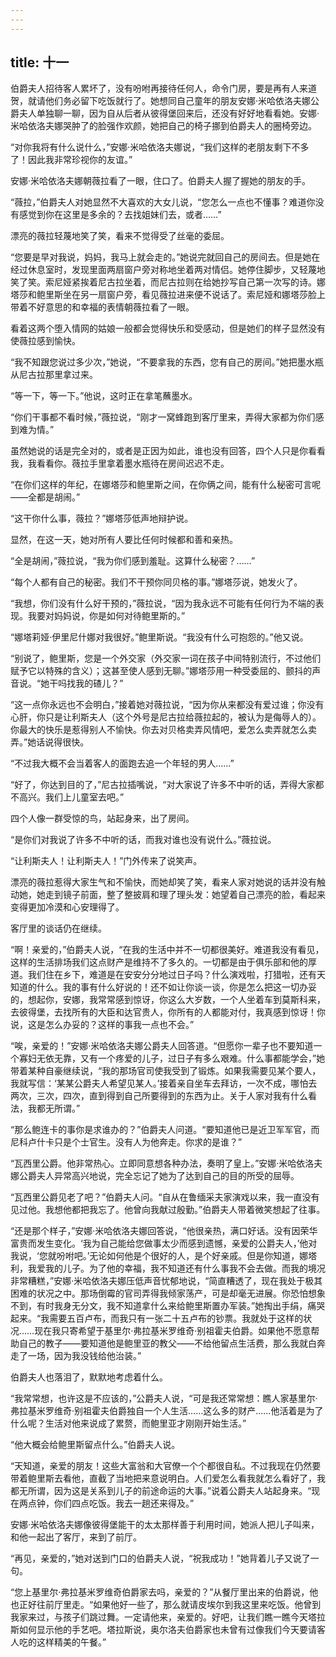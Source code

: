 ```yaml
---
---
---
```

title: 十一
---




伯爵夫人招待客人累坏了，没有吩咐再接待任何人，命令门房，要是再有人来道贺，就请他们务必留下吃饭就行了。她想同自己童年的朋友安娜·米哈依洛夫娜公爵夫人单独聊一聊，因为自从后者从彼得堡回来后，还没有好好地看看她。安娜·米哈依洛夫娜哭肿了的脸强作欢颜，她把自己的椅子挪到伯爵夫人的圈椅旁边。

“对你我将有什么说什么，”安娜·米哈依洛夫娜说，“我们这样的老朋友剩下不多了！因此我非常珍视你的友谊。”

安娜·米哈依洛夫娜朝薇拉看了一眼，住口了。伯爵夫人握了握她的朋友的手。

“薇拉，”伯爵夫人对她显然不大喜欢的大女儿说，“您怎么一点也不懂事？难道你没有感觉到你在这里是多余的？去找姐妹们去，或者……”

漂亮的薇拉轻蔑地笑了笑，看来不觉得受了丝毫的委屈。

“您要是早对我说，妈妈，我马上就会走的。”她说完就回自己的房间去。但是她在经过休息室时，发现里面两扇窗户旁对称地坐着两对情侣。她停住脚步，又轻蔑地笑了笑。索尼娅紧挨着尼古拉坐着，而尼古拉则在给她抄写自己第一次写的诗。娜塔莎和鲍里斯坐在另一扇窗户旁，看见薇拉进来便不说话了。索尼娅和娜塔莎脸上带着不好意思的和幸福的表情朝薇拉看了一眼。

看着这两个堕入情网的姑娘一般都会觉得快乐和受感动，但是她们的样子显然没有使薇拉感到愉快。

“我不知跟您说过多少次，”她说，“不要拿我的东西，您有自己的房间。”她把墨水瓶从尼古拉那里拿过来。

“等一下，等一下。”他说，这时正在拿笔蘸墨水。

“你们干事都不看时候，”薇拉说，“刚才一窝蜂跑到客厅里来，弄得大家都为你们感到难为情。”

虽然她说的话是完全对的，或者是正因为如此，谁也没有回答，四个人只是你看看我，我看看你。薇拉手里拿着墨水瓶待在房间迟迟不走。

“在你们这样的年纪，在娜塔莎和鲍里斯之间，在你俩之间，能有什么秘密可言呢——全都是胡闹。”

“这干你什么事，薇拉？”娜塔莎低声地辩护说。

显然，在这一天，她对所有人要比任何时候都和善和亲热。

“全是胡闹，”薇拉说，“我为你们感到羞耻。这算什么秘密？……”

“每个人都有自己的秘密。我们不干预你同贝格的事。”娜塔莎说，她发火了。

“我想，你们没有什么好干预的，”薇拉说，“因为我永远不可能有任何行为不端的表现。我要对妈妈说，你是如何对待鲍里斯的。”

“娜塔莉娅·伊里尼什娜对我很好。”鲍里斯说。“我没有什么可抱怨的。”他又说。

“别说了，鲍里斯，您是一个外交家（外交家一词在孩子中间特别流行，不过他们赋予它以特殊的含义）；这甚至使人感到无聊。”娜塔莎用一种受委屈的、颤抖的声音说。“她干吗找我的碴儿？”

“这一点你永远也不会明白，”接着她对薇拉说，“因为你从来都没有爱过谁；你没有心肝，你只是让利斯夫人（这个外号是尼古拉给薇拉起的，被认为是侮辱人的）。你最大的快乐是惹得别人不愉快。你去对贝格卖弄风情吧，爱怎么卖弄就怎么卖弄。”她话说得很快。

“不过我大概不会当着客人的面跑去追一个年轻的男人……”

“好了，你达到目的了，”尼古拉插嘴说，“对大家说了许多不中听的话，弄得大家都不高兴。我们上儿童室去吧。”

四个人像一群受惊的鸟，站起身来，出了房间。

“是你们对我说了许多不中听的话，而我对谁也没有说什么。”薇拉说。

“让利斯夫人！让利斯夫人！”门外传来了说笑声。

漂亮的薇拉惹得大家生气和不愉快，而她却笑了笑，看来人家对她说的话并没有触动她，她走到镜子前面，整了整披肩和理了理头发：她望着自己漂亮的脸，看起来变得更加冷漠和心安理得了。

客厅里的谈话仍在继续。

“啊！亲爱的，”伯爵夫人说，“在我的生活中并不一切都很美好。难道我没有看见，这样的生活排场我们这点财产是维持不了多久的。一切都是由于俱乐部和他的厚道。我们住在乡下，难道是在安安分分地过日子吗？什么演戏啦，打猎啦，还有天知道的什么。我的事有什么好说的！还不如让你谈一谈，你是怎么把这一切办妥的，想起你，安娜，我常常感到惊讶，你这么大岁数，一个人坐着车到莫斯科来，去彼得堡，去找所有的大臣和达官贵人，你所有的人都能对付，我真感到惊讶！你说，这是怎么办妥的？这样的事我一点也不会。”

“唉，亲爱的！”安娜·米哈依洛夫娜公爵夫人回答道。“但愿你一辈子也不要知道一个寡妇无依无靠，又有一个疼爱的儿子，过日子有多么艰难。什么事都能学会，”她带着某种自豪继续说，“我的那场官司使我受到了锻炼。如果我需要见某个要人，我就写信：‘某某公爵夫人希望见某人。’接着亲自坐车去拜访，一次不成，哪怕去两次，三次，四次，直到得到自己所要得到的东西为止。关于人家对我有什么看法，我都无所谓。”

“那么鲍连卡的事你是求谁办的？”伯爵夫人问道。“要知道他已是近卫军军官，而尼科卢什卡只是个士官生。没有人为他奔走。你求的是谁？”

“瓦西里公爵。他非常热心。立即同意想各种办法，奏明了皇上。”安娜·米哈依洛夫娜公爵夫人异常高兴地说，完全忘记了她为了达到自己的目的所受的屈辱。

“瓦西里公爵见老了吧？”伯爵夫人问。“自从在鲁缅采夫家演戏以来，我一直没有见过他。我想他都把我忘了。他曾向我献过殷勤。”伯爵夫人带着微笑想起了往事。

“还是那个样子，”安娜·米哈依洛夫娜回答说，“他很亲热，满口好话。没有因荣华富贵而发生变化。‘我为自己能给您做事太少而感到遗憾，亲爱的公爵夫人，’他对我说，‘您就吩咐吧。’无论如何他是个很好的人，是个好亲戚。但是你知道，娜塔利，我爱我的儿子。为了他的幸福，我不知道还有什么事我不会去做。而我的境况非常糟糕，”安娜·米哈依洛夫娜压低声音忧郁地说，“简直糟透了，现在我处于极其困难的状况之中。那场倒霉的官司弄得我倾家荡产，可是却毫无进展。你恐怕想象不到，有时我身无分文，我不知道拿什么来给鲍里斯置办军装。”她掏出手绢，痛哭起来。“我需要五百卢布，而我只有一张二十五卢布的钞票。我就处于这样的状况……现在我只寄希望于基里尔·弗拉基米罗维奇·别祖霍夫伯爵。如果他不愿意帮助自己的教子——要知道他是鲍里亚的教父——不给他留点生活费，那么我就白奔走了一场，因为我没钱给他治装。”

伯爵夫人也落泪了，默默地考虑着什么。

“我常常想，也许这是不应该的，”公爵夫人说，“可是我还常常想：瞧人家基里尔·弗拉基米罗维奇·别祖霍夫伯爵独自一个人生活……这么多的财产……他活着是为了什么呢？生活对他来说成了累赘，而鲍里亚才刚刚开始生活。”

“他大概会给鲍里斯留点什么。”伯爵夫人说。

“天知道，亲爱的朋友！这些大富翁和大官僚一个个都很自私。不过我现在仍然要带着鲍里斯去看他，直截了当地把来意说明白。人们爱怎么看我就怎么看好了，我都无所谓，因为这是关系到儿子的前途命运的大事。”说着公爵夫人站起身来。“现在两点钟，你们四点吃饭。我去一趟还来得及。”

安娜·米哈依洛夫娜像彼得堡能干的太太那样善于利用时间，她派人把儿子叫来，和他一起出了客厅，来到了前厅。

“再见，亲爱的，”她对送到门口的伯爵夫人说，“祝我成功！”她背着儿子又说了一句。

“您上基里尔·弗拉基米罗维奇伯爵家去吗，亲爱的？”从餐厅里出来的伯爵说，他也正好往前厅里走。“如果他好一些了，那么就请皮埃尔到我这里来吃饭。他曾到我家来过，与孩子们跳过舞。一定请他来，亲爱的。好吧，让我们瞧一瞧今天塔拉斯如何显示他的手艺吧。塔拉斯说，奥尔洛夫伯爵家也未曾有过像我们今天要请客人吃的这样精美的午餐。”